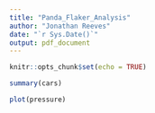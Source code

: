 ```yaml
---
title: "Panda_Flaker_Analysis"
author: "Jonathan Reeves"
date: "`r Sys.Date()`"
output: pdf_document
---
```


```r
knitr::opts_chunk$set(echo = TRUE)
```


```r
summary(cars)
```

```r
plot(pressure)
```
